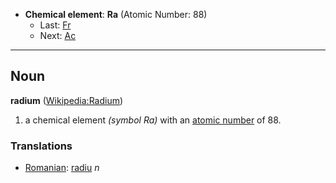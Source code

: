 *'''Chemical element''': '''Ra''' (Atomic Number: 88)
**Last: [[Francium|Fr]]
**Next: [[Actinum|Ac]]
----
== Noun ==
'''radium''' ([[en:Radium|Wikipedia:Radium]])

# a chemical element ''(symbol Ra)'' with an [[atomic number]] of 88.

===Translations===
*[[Romanian]]: [[radiu]] ''n''
